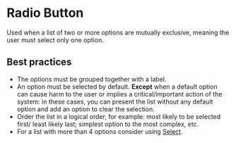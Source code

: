 # Radio Button

Used when a list of two or more options are mutually exclusive, meaning the user must select only one option.

## Best practices

- The options must be grouped together with a label.
- An option must be selected by default. **Except** when a default option can cause harm to the user or implies a critical/important action of the system: in these cases, you can present the list without any default option and add an option to clear the selection.
- Order the list in a logical order, for example: most likely to be selected first/ least likely last; simplest option to the most complex, etc.
- For a list with more than 4 options consider using [Select](/components/select).
